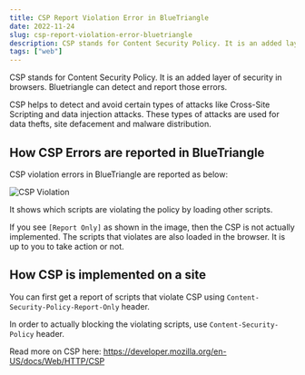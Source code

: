 ```yaml
---
title: CSP Report Violation Error in BlueTriangle
date: 2022-11-24
slug: csp-report-violation-error-bluetriangle
description: CSP stands for Content Security Policy. It is an added layer of security in browsers. Bluetriangle can detect and report those errors.
tags: ["web"]
---
```



CSP stands for Content Security Policy. It is an added layer of security in browsers. Bluetriangle can detect and report those errors.

CSP helps to detect and avoid certain types of attacks like Cross-Site Scripting and data injection attacks. These types of attacks are used for data thefts, site defacement and malware distribution.

## How CSP Errors are reported in BlueTriangle

CSP violation errors in BlueTriangle are reported as below:

<Image src={imgCSPViolation} alt="CSP Violation" />

It shows which scripts are violating the policy by loading other scripts.

If you see `[Report Only]` as shown in the image, then the CSP is not actually implemented. The scripts that violates are also loaded in the browser. It is up to you to take action or not.

## How CSP is implemented on a site

You can first get a report of scripts that violate CSP using `Content-Security-Policy-Report-Only` header. 

In order to actually blocking the violating scripts, use `Content-Security-Policy` header.

Read more on CSP here: https://developer.mozilla.org/en-US/docs/Web/HTTP/CSP